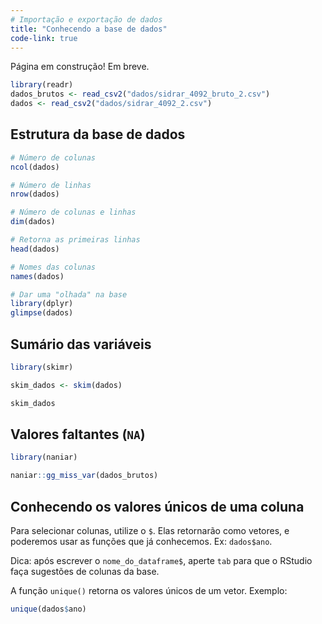 ```yaml
---
# Importação e exportação de dados
title: "Conhecendo a base de dados"
code-link: true
---
```


:::callout-warning
Página em construção! Em breve. 
:::

```r
library(readr)
dados_brutos <- read_csv2("dados/sidrar_4092_bruto_2.csv")
dados <- read_csv2("dados/sidrar_4092_2.csv")
```

## Estrutura da base de dados

```r
# Número de colunas 
ncol(dados)

# Número de linhas
nrow(dados)

# Número de colunas e linhas
dim(dados)

# Retorna as primeiras linhas
head(dados)

# Nomes das colunas
names(dados)

# Dar uma "olhada" na base
library(dplyr)
glimpse(dados)
```



## Sumário das variáveis

```r
library(skimr)
```
```r
skim_dados <- skim(dados)
```

```r
skim_dados
```


## Valores faltantes (`NA`)

```r
library(naniar)
```

```r
naniar::gg_miss_var(dados_brutos)
```

## Conhecendo os valores únicos de uma coluna


Para selecionar colunas, utilize o `$`. Elas retornarão como vetores, e poderemos usar as funções que já conhecemos. Ex: `dados$ano`.


Dica: após escrever o `nome_do_dataframe$`, aperte `tab` para que o RStudio faça sugestões de colunas da base.

A função `unique()` retorna os valores únicos de um vetor. Exemplo: 

```r
unique(dados$ano)
```



